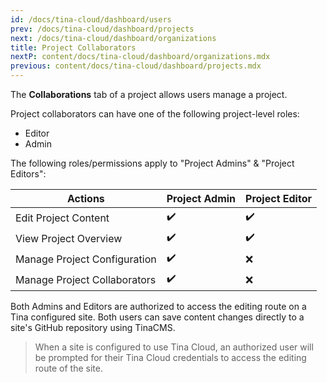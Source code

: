 ```yaml
---
id: /docs/tina-cloud/dashboard/users
prev: /docs/tina-cloud/dashboard/projects
next: /docs/tina-cloud/dashboard/organizations
title: Project Collaborators
nextP: content/docs/tina-cloud/dashboard/organizations.mdx
previous: content/docs/tina-cloud/dashboard/projects.mdx
---
```


The **Collaborations** tab of a project allows users manage a project.

Project collaborators can have one of the following project-level roles:

* Editor
* Admin

The following roles/permissions apply to "Project Admins" & "Project Editors":

| Actions                      | Project Admin | Project Editor |
| ---------------------------- | ------------- | -------------- |
| Edit Project Content         | ✔️            | ✔️             |
| View Project Overview        | ✔️            | ✔️             |
| Manage Project Configuration | ✔️            | ❌              |
| Manage Project Collaborators | ✔️            | ❌              |

Both Admins and Editors are authorized to access the editing route on a Tina configured site. Both users can save content changes directly to a site's GitHub repository using TinaCMS.

> When a site is configured to use Tina Cloud, an authorized user will be prompted for their Tina Cloud credentials to access the editing route of the site.
